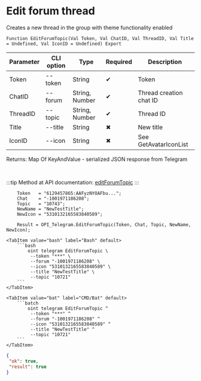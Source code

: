 ﻿---
sidebar_position: 3
description: Edit forum thread and other functions to work with Telegram in the Open Integration Package, a free open-source integration library for 1C:Enterprise 8, OneScript and CLI
keywords: [1C, 1С, 1С:Enterprise, 1С:Enterprise 8.3, API, Integration, Services, Exchange, OneScript, CLI, Telegram]
---


# Edit forum thread
 Creates a new thread in the group with theme functionality enabled



`Function EditForumTopic(Val Token, Val ChatID, Val ThreadID, Val Title = Undefined, Val IconID = Undefined) Export`

  | Parameter | CLI option | Type | Required | Description |
  |-|-|-|-|-|
  | Token | --token | String | &#x2714; | Token |
  | ChatID | --forum | String, Number | &#x2714; | Thread creation chat ID |
  | ThreadID | --topic | String, Number | &#x2714; | Thread ID |
  | Title | --title | String | &#x2716; | New title |
  | IconID | --icon | String | &#x2716; | See GetAvatarIconList |

  
  Returns:  Map Of KeyAndValue - serialized JSON response from Telegram

<br/>

:::tip
Method at API documentation: [editForumTopic](https://core.telegram.org/bots/api#editforumtopic)
:::
<br/>



```bsl title="1C:Enterprise/OneScript code example"
    Token   = "6129457865:AAFyzNYOAFbu...";
    Chat    = "-1001971186208";
    Topic   = "10743";
    NewName = "NewTestTitle";
    NewIcon = "5310132165583840589";

    Result = OPI_Telegram.EditForumTopic(Token, Chat, Topic, NewName, NewIcon);
```
 

 <Tabs>
  
    <TabItem value="bash" label="Bash" default>
        ```bash
            oint telegram EditForumTopic \
             --token "***" \
             --forum "-1001971186208" \
             --icon "5310132165583840589" \
             --title "NewTestTitle" \
             --topic "10721"
        ```
    </TabItem>
  
    <TabItem value="bat" label="CMD/Bat" default>
        ```batch
            oint telegram EditForumTopic ^
             --token "***" ^
             --forum "-1001971186208" ^
             --icon "5310132165583840589" ^
             --title "NewTestTitle" ^
             --topic "10721"
        ```
    </TabItem>
</Tabs>


```json title="Result"
{
 "ok": true,
 "result": true
}
```
